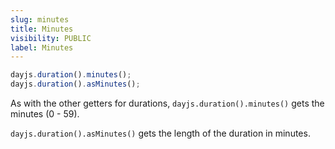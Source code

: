 ```yaml
---
slug: minutes
title: Minutes
visibility: PUBLIC
label: Minutes
---
```


```javascript
dayjs.duration().minutes();
dayjs.duration().asMinutes();
```

As with the other getters for durations, `dayjs.duration().minutes()` gets the minutes (0 - 59).

`dayjs.duration().asMinutes()` gets the length of the duration in minutes.